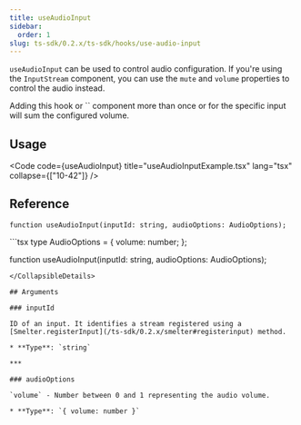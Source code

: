 ```yaml
---
title: useAudioInput
sidebar:
  order: 1
slug: ts-sdk/0.2.x/ts-sdk/hooks/use-audio-input
---
```



`useAudioInput` can be used to control audio configuration. If you're using the `InputStream` component, you can use the `mute` and `volume` properties to control the audio instead.

<Aside type="caution">
  Adding this hook or `<InputStream />` component more than once or for the
  specific input will sum the configured volume.
</Aside>

## Usage

<Code code={useAudioInput} title="useAudioInputExample.tsx" lang="tsx" collapse={["10-42"]} />

## Reference

```tsx
function useAudioInput(inputId: string, audioOptions: AudioOptions);
```

<CollapsibleDetails summaryTitle="Type definitions">
  ```tsx
  type AudioOptions = {
    volume: number;
  };

  function useAudioInput(inputId: string, audioOptions: AudioOptions);
  ```
</CollapsibleDetails>

## Arguments

### inputId

ID of an input. It identifies a stream registered using a [Smelter.registerInput](/ts-sdk/0.2.x/smelter#registerinput) method.

* **Type**: `string`

***

### audioOptions

`volume` - Number between 0 and 1 representing the audio volume.

* **Type**: `{ volume: number }`
